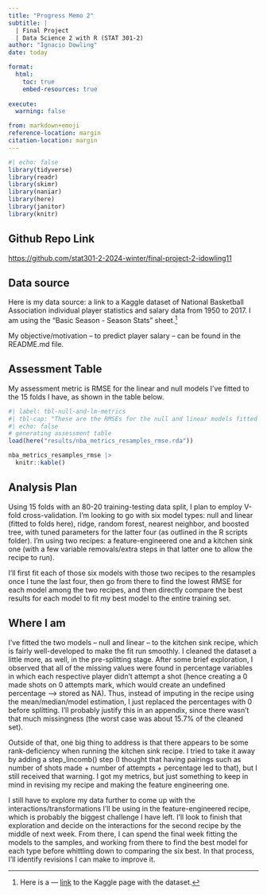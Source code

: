 ```yaml
---
title: "Progress Memo 2"
subtitle: |
  | Final Project 
  | Data Science 2 with R (STAT 301-2)
author: "Ignacio Dowling"
date: today

format:
  html:
    toc: true
    embed-resources: true
    
execute:
  warning: false

from: markdown+emoji 
reference-location: margin
citation-location: margin
---
```


```r
#| echo: false
library(tidyverse)
library(readr)
library(skimr)
library(naniar)
library(here)
library(janitor)
library(knitr)
```


::: {.callout-tip icon=false}
## Github Repo Link

[https://github.com/stat301-2-2024-winter/final-project-2-idowling11](https://github.com/stat301-2-2024-winter/final-project-2-idowling11)
:::

## Data source

Here is my data source: a link to a Kaggle dataset of National Basketball Association individual player statistics and salary data from 1950 to 2017. I am using the "Basic Season - Season Stats" sheet.^[Here is a --- [link](https://www.kaggle.com/datasets/whitefero/nba-players-advanced-season-stats-19782016) to the Kaggle page with the dataset.]

My objective/motivation -- to predict player salary -- can be found in the README.md file.

## Assessment Table

My assessment metric is RMSE for the linear and null models I've fitted to the 15 folds I have, as shown in the table below.

```r
#| label: tbl-null-and-lm-metrics
#| tbl-cap: "These are the RMSEs for the null and linear models fitted to the resamples."
#| echo: false
# generating assessment table
load(here("results/nba_metrics_resamples_rmse.rda"))

nba_metrics_resamples_rmse |>
  knitr::kable()
```

## Analysis Plan

Using 15 folds with an 80-20 training-testing data split, I plan to employ V-fold cross-validation. I'm looking to go with six model types: null and linear (fitted to folds here), ridge, random forest, nearest neighbor, and boosted tree, with tuned parameters for the latter four (as outlined in the R scripts folder). I'm using two recipes: a feature-engineered one and a kitchen sink one (with a few variable removals/extra steps in that latter one to allow the recipe to run). 

I'll first fit each of those six models with those two recipes to the resamples once I tune the last four, then go from there to find the lowest RMSE for each model among the two recipes, and then directly compare the best results for each model to fit my best model to the entire training set.

## Where I am

I've fitted the two models -- null and linear -- to the kitchen sink recipe, which is fairly well-developed to make the fit run smoothly. I cleaned the dataset a little more, as well, in the pre-splitting stage. After some brief exploration, I observed that all of the missing values were found in percentage variables in which each respective player didn't attempt a shot (hence creating a 0 made shots on 0 attempts mark, which would create an undefined percentage --> stored as NA). Thus, instead of imputing in the recipe using the mean/median/model estimation, I just replaced the percentages with 0 before splitting. I'll probably justify this in an appendix, since there wasn't that much missingness (the worst case was about 15.7% of the cleaned set).

Outside of that, one big thing to address is that there appears to be some rank-deficiency when running the kitchen sink recipe. I tried to take it away by adding a step_lincomb() step (I thought that having pairings such as number of shots made + number of attempts + percentage led to that), but I still received that warning. I got my metrics, but just something to keep in mind in revising my recipe and making the feature engineering one.

I still have to explore my data further to come up with the interactions/transformations I'll be using in the feature-engineered recipe, which is probably the biggest challenge I have left. I'll look to finish that exploration and decide on the interactions for the second recipe by the middle of next week. From there, I can spend the final week fitting the models to the samples, and working from there to find the best model for each type before whittling down to comparing the six best. In that process, I'll identify revisions I can make to improve it.


